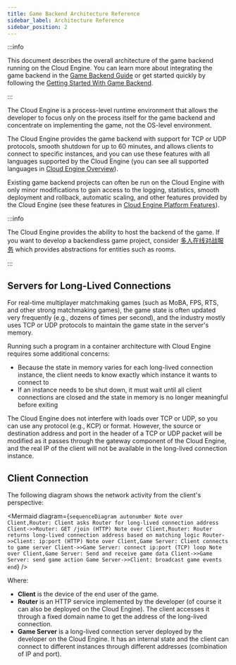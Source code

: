 ```yaml
---
title: Game Backend Architecture Reference
sidebar_label: Architecture Reference
sidebar_position: 2
---
```



:::info

This document describes the overall architecture of the game backend running on the Cloud Engine. You can learn more about integrating the game backend in the [Game Backend Guide](/sdk/engine/game/guides) or get started quickly by following the [Getting Started With Game Backend](/sdk/engine/game/getting-started).

:::

The Cloud Engine is a process-level runtime environment that allows the developer to focus only on the process itself for the game backend and concentrate on implementing the game, not the OS-level environment.

The Cloud Engine provides the game backend with support for TCP or UDP protocols, smooth shutdown for up to 60 minutes, and allows clients to connect to specific instances, and you can use these features with all languages supported by the Cloud Engine (you can see all supported languages in [Cloud Engine Overview](/sdk/engine/overview)).

Existing game backend projects can often be run on the Cloud Engine with only minor modifications to gain access to the logging, statistics, smooth deployment and rollback, automatic scaling, and other features provided by the Cloud Engine (see these features in [Cloud Engine Platform Features](/sdk/engine/platform)).

<Conditional region="cn">

:::info

The Cloud Engine provides the ability to host the backend of the game. If you want to develop a backendless game project, consider [多人在线对战服务](/sdk/multiplayer/features/) which provides abstractions for entities such as rooms.

:::

</Conditional>

## Servers for Long-Lived Connections

For real-time multiplayer matchmaking games (such as MoBA, FPS, RTS, and other strong matchmaking games), the game state is often updated very frequently (e.g., dozens of times per second), and the industry mostly uses TCP or UDP protocols to maintain the game state in the server's memory.

Running such a program in a container architecture with Cloud Engine requires some additional concerns:

- Because the state in memory varies for each long-lived connection instance, the client needs to know exactly which instance it wants to connect to
- If an instance needs to be shut down, it must wait until all client connections are closed and the state in memory is no longer meaningful before exiting

The Cloud Engine does not interfere with loads over TCP or UDP, so you can use any protocol (e.g., KCP) or format. However, the source or destination address and port in the header of a TCP or UDP packet will be modified as it passes through the gateway component of the Cloud Engine, and the real IP of the client will not be available in the long-lived connection instance.

## Client Connection

The following diagram shows the network activity from the client's perspective:

<Mermaid
  diagram={`
sequenceDiagram
    autonumber
    Note over Client,Router: Client asks Router for long-lived connection address
    Client->>Router: GET /join (HTTP)
    Note over Client,Router: Router returns long-lived connection address based on matching logic
    Router->>Client: ip:port (HTTP)
    Note over Client,Game Server: Client connects to game server
    Client->>Game Server: connect ip:port (TCP)
    loop
        Note over Client,Game Server: Send and receive game data
        Client->>Game Server: send game action
        Game Server->>Client: broadcast game events
    end
`}
/>

Where:

- **Client** is the device of the end user of the game.
- **Router** is an HTTP service implemented by the developer (of course it can also be deployed on the Cloud Engine). The client accesses it through a fixed domain name to get the address of the long-lived connection.
- **Game Server** is a long-lived connection server deployed by the developer on the Cloud Engine. It has an internal state and the client can connect to different instances through different addresses (combination of IP and port).
